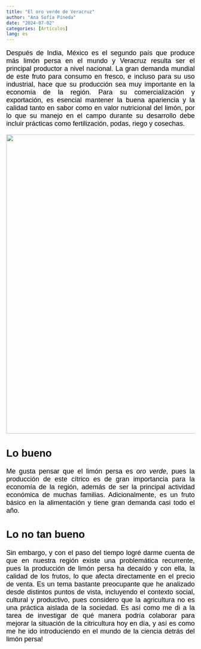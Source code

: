 ```yaml
---
title: "El oro verde de Veracruz"
author: "Ana Sofía Pineda"
date: "2024-07-02"
categories: [Artículos]
lang: es
---
```


::: {style="font-family: arial;font-size: 18px;color: black;text-align: justify;layout-align:center"}
Después de India, México es el segundo país que produce más limón persa en el mundo y Veracruz resulta ser el principal productor a nivel nacional. La gran demanda mundial de este fruto para consumo en fresco, e incluso para su uso industrial, hace que su producción sea muy importante en la economía de la región. Para su comercialización y exportación, es esencial mantener la buena apariencia y la calidad tanto en sabor como en valor nutricional del limón, por lo que su manejo en el campo durante su desarrollo debe incluir prácticas como fertilización, podas, riego y cosechas.

::: {layout="[-1,5,-1]"}
![](images/IMG_20240521_111032.jpg){width="800"}
:::

::: panel-tabset
## Lo bueno

Me gusta pensar que el limón persa es *oro verde*, pues la producción de este cítrico es de gran importancia para la economía de la región, además de ser la principal actividad económica de muchas familias. Adicionalmente, es un fruto básico en la alimentación y tiene gran demanda casi todo el año.

## Lo no tan bueno

Sin embargo, y con el paso del tiempo logré darme cuenta de que en nuestra región existe una problemática recurrente, pues la producción de limón persa ha decaído y con ella, la calidad de los frutos, lo que afecta directamente en el precio de venta. Es un tema bastante preocupante que he analizado desde distintos puntos de vista, incluyendo el contexto social, cultural y productivo, pues considero que la agricultura no es una práctica aislada de la sociedad. Es así como me di a la tarea de investigar de qué manera podría colaborar para mejorar la situación de la citricultura hoy en día, y así es como me he ido introduciendo en el mundo de la ciencia detrás del limón persa!
:::
:::
